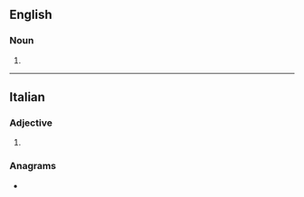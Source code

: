 {{also|osmótica|osmòtica}}
==English==

===Noun===
{{head|en|noun form}}

# {{plural of|en|osmoticum}}

----

==Italian==

===Adjective===
{{head|it|adjective form}}

# {{feminine singular of|it|osmotico}}

===Anagrams===
* {{anagrams|it|a=acimoost|citosoma|comatosi|costiamo|scotiamo|somatico}}